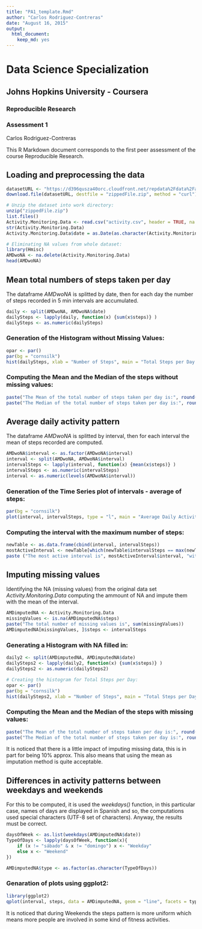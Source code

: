 ```yaml
---
title: "PA1_template.Rmd"
author: "Carlos Rodriguez-Contreras"
date: "August 16, 2015"
output: 
  html_document: 
    keep_md: yes
---
```

# Data Science Specialization
## Johns Hopkins University - Coursera
### Reproducible Research
### Assessment 1 
Carlos Rodriguez-Contreras  

This R Markdown document corresponds to the first peer assessment of the course Reproducible Research.  

## Loading and preprocessing the data  

```r
datasetURL <- "https://d396qusza40orc.cloudfront.net/repdata%2Fdata%2Factivity.zip"
download.file(datasetURL, destfile = "zippedFile.zip", method = "curl")

# Unzip the dataset into work directory:
unzip("zippedFile.zip")
list.files()
Activity.Monitoring.Data <- read.csv("activity.csv", header = TRUE, na.strings = "NA")
str(Activity.Monitoring.Data)
Activity.Monitoring.Data$date = as.Date(as.character(Activity.Monitoring.Data$date), format = "%Y-%m-%d")

# Eliminating NA values from whole dataset:
library(Hmisc)
AMDwoNA <- na.delete(Activity.Monitoring.Data)
head(AMDwoNA)
```

## Mean total numbers of steps taken per day  

The dataframe *AMDwoNA* is splitted by date, then for each day the number of steps recorded in 5 min intervals are accumulated.

```r
daily <- split(AMDwoNA, AMDwoNA$date)
dailySteps <- lapply(daily, function(x) {sum(x$steps)} )
dailySteps <- as.numeric(dailySteps)
```

### Generation of the Histogram without Missing Values:

```r
opar <- par()
par(bg = "cornsilk")
hist(dailySteps, xlab = "Number of Steps", main = "Total Steps per Day removing NA", labels = TRUE, ylim = c(0, 30), col = "lavender")
```

### Computing the Mean and the Median of the steps without missing values:

```r
paste("The Mean of the total number of steps taken per day is:", round(mean(dailySteps), 2))
paste("The Median of the total number of steps taken per day is:", round(median(dailySteps), 2))
```

## Average daily activity pattern

The dataframe *AMDwoNA* is splitted by interval, then for each interval the mean of steps recorded are computed.

```r
AMDwoNA$interval <- as.factor(AMDwoNA$interval)
interval <- split(AMDwoNA, AMDwoNA$interval)
intervalSteps <- lapply(interval, function(x) {mean(x$steps)} )
intervalSteps <- as.numeric(intervalSteps)
interval <- as.numeric(levels(AMDwoNA$interval))
```

### Generation of the Time Series plot of intervals - average of steps:

```r
par(bg = "cornsilk")
plot(interval, intervalSteps, type = "l", main = "Average Daily Activity Pattern", xlab = "Intervals", ylab = "Average of steps by interval", col ="darkblue")
```

### Computing the interval with the maximum number of steps:

```r
newTable <- as.data.frame(cbind(interval, intervalSteps))
mostActiveInterval <- newTable[which(newTable$intervalSteps == max(newTable$intervalSteps)), ]
paste ("The most active interval is", mostActiveInterval$interval, "with", mostActiveInterval$intervalSteps)
```

## Imputing missing values

Identifying the NA (missing values) from the original data set *Activity.Monitoring.Data* computing the ammount of NA and impute them with the mean of the interval.

```r
AMDimputedNA <- Activity.Monitoring.Data
missingValues <- is.na(AMDimputedNA$steps)
paste("The total number of missing values is", sum(missingValues))
AMDimputedNA[missingValues, ]$steps <- intervalSteps
```

### Generating a Histogram with NA filled in:

```r
daily2 <- split(AMDimputedNA, AMDimputedNA$date)
dailySteps2 <- lapply(daily2, function(x) {sum(x$steps)} )
dailySteps2 <- as.numeric(dailySteps2)

# Creating the histogram for Total Steps per Day:
opar <- par()
par(bg = "cornsilk")
hist(dailySteps2, xlab = "Number of Steps", main = "Total Steps per Day imputing NA", labels = TRUE, ylim = c(0, 40), col = "lavender")
```

### Computing the Mean and the Median of the steps with missing values:

```r
paste("The Mean of the total number of steps taken per day is:", round(mean(dailySteps2), 2))
paste("The Median of the total number of steps taken per day is:", round(median(dailySteps2), 2))
```

It is noticed that there is a little impact of imputing missing data, this is in part for being 10% approx. This also means that using the mean as imputation method is quite acceptable.

## Differences in activity patterns between weekdays and weekends

For this to be computed, it is used the *weekdays()* function, in this particular case, names of days are displayed in Spanish and so, the computations used special characters (UTF-8 set of characters). Anyway, the results must be correct.

```r
daysOfWeek <- as.list(weekdays(AMDimputedNA$date))
TypeOfDays <- lapply(daysOfWeek, function(x){
    if (x != "sábado" & x != "domingo") x <- "Weekday"
    else x <- "Weekend"
})

AMDimputedNA$type <- as.factor(as.character(TypeOfDays))
```

### Genaration of plots using ggplot2:

```r
library(ggplot2)
qplot(interval, steps, data = AMDimputedNA, geom = "line", facets = type ~ . , main = "Comparison between Weekdays and Weekends")
```

It is noticed that during Weekends the steps pattern is more uniform which means more people are involved in some kind of fitness activities.
